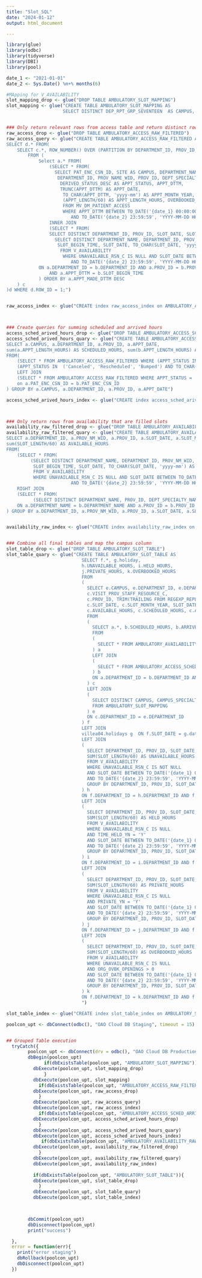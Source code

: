 ```yaml
---
title: "Slot_SQL"
date: "2024-01-12"
output: html_document

---
```


```r
library(glue)
library(odbc)
library(tidyverse)
library(DBI)
library(pool)

date_1 <- "2021-01-01"
date_2 <- Sys.Date() %m+% months(6)

#MApping for V_AVAILABILITY
slot_mapping_drop <- glue("DROP TABLE AMBULATORY_SLOT_MAPPING")
slot_mapping <- glue("CREATE TABLE AMBULATORY_SLOT_MAPPING AS 
                     SELECT DISTINCT DEP_RPT_GRP_SEVENTEEN  AS CAMPUS, DEPT_SPECIALTY_NAME AS CAMPUS_SPECIALTY, DEPARTMENT_ID, DEPARTMENT_NAME AS DEPARTMENT FROM MV_DM_PATIENT_ACCESS")


### Only return relevant rows from access table and return distinct rows
raw_access_drop <- glue("DROP TABLE AMBULATORY_ACCESS_RAW_FILTERED")
raw_access_query <- glue("CREATE TABLE AMBULATORY_ACCESS_RAW_FILTERED AS 
SELECT d.* FROM(
    SELECT c.*, ROW_NUMBER() OVER (PARTITION BY DEPARTMENT_ID, PROV_ID, APPT_DTTM, OVERBOOKED_YN ORDER BY DEPARTMENT_ID, PROV_ID, APPT_DTTM, OVERBOOKED_YN) AS ROW_ID 
        FROM (
            Select a.* FROM(
                (SELECT * FROM( 
                  SELECT PAT_ENC_CSN_ID, SITE AS CAMPUS, DEPARTMENT_NAME, 
                   DEPARTMENT_ID, PROV_NAME_WID, PROV_ID, DEPT_SPECIALTY_NAME, NPI, VISIT_PROV_STAFF_RESOURCE_C,
                    DERIVED_STATUS_DESC AS APPT_STATUS, APPT_DTTM, 
                    TRUNC(APPT_DTTM) AS APPT_DATE,
                     TO_CHAR(APPT_DTTM, 'yyyy-mm') AS APPT_MONTH_YEAR,
                     (APPT_LENGTH/60) AS APPT_LENGTH_HOURS, OVERBOOKED_YN, APPT_MADE_DTTM, APPT_CANC_DTTM
                     FROM MV_DM_PATIENT_ACCESS 
                     WHERE APPT_DTTM BETWEEN TO_DATE('{date_1} 00:00:00', 'YYYY-MM-DD HH24:MI:SS')
                        AND TO_DATE('{date_2} 23:59:59', 'YYYY-MM-DD HH24:MI:SS'))) a
                INNER JOIN
                (SELECT * FROM( 
                SELECT DISTINCT DEPARTMENT_ID, PROV_ID, SLOT_DATE, SLOT_BEGIN_TIME FROM( 
                  SELECT DISTINCT DEPARTMENT_NAME, DEPARTMENT_ID, PROV_NM_WID, PROV_ID,
                   SLOT_BEGIN_TIME, SLOT_DATE, TO_CHAR(SLOT_DATE, 'yyyy-mm') AS SLOT_MONTH_YEAR, SLOT_LENGTH
                    FROM V_AVAILABILITY 
                     WHERE UNAVAILABLE_RSN_C IS NULL AND SLOT_DATE BETWEEN TO_DATE('{date_1} 00:00:00', 'YYYY-MM-DD HH24:MI:SS')
                        AND TO_DATE('{date_2} 23:59:59', 'YYYY-MM-DD HH24:MI:SS')))) b
            ON a.DEPARTMENT_ID = b.DEPARTMENT_ID AND a.PROV_ID = b.PROV_ID 
                AND a.APPT_DTTM = b.SLOT_BEGIN_TIME
            ) ORDER BY a.APPT_MADE_DTTM DESC
    ) c
)d WHERE d.ROW_ID = 1;")


raw_access_index <- glue("CREATE index raw_access_index on AMBULATORY_ACCESS_RAW_FILTERED (APPT_DATE, DEPARTMENT_ID, CAMPUS)")



### Create queries for summing scheduled and arrived hours
access_sched_arived_hours_drop <- glue("DROP TABLE AMBULATORY_ACCESS_SCHED_ARRIVED_HOURS")
access_sched_arived_hours_quary <- glue("CREATE TABLE AMBULATORY_ACCESS_SCHED_ARRIVED_HOURS AS 
SELECT a.CAMPUS, a.DEPARTMENT_ID, a.PROV_ID, a.APPT_DATE, 
sum(a.APPT_LENGTH_HOURS) AS SCHEDULED_HOURS, sum(b.APPT_LENGTH_HOURS) AS ARRIVED_HOURS
FROM(
    (SELECT * FROM AMBULATORY_ACCESS_RAW_FILTERED WHERE (APPT_STATUS IN ('Arrived', 'No Show',       'Scheduled')) OR 
    (APPT_STATUS IN  ('Canceled', 'Rescheduled', 'Bumped') AND TO_CHAR(APPT_DTTM, 'YYYY-MM-DD') = TO_CHAR(APPT_CANC_DTTM, 'YYYY-MM-DD'))) a
    LEFT JOIN
    (SELECT * FROM AMBULATORY_ACCESS_RAW_FILTERED WHERE APPT_STATUS = 'Arrived') b
    on a.PAT_ENC_CSN_ID = b.PAT_ENC_CSN_ID
) GROUP BY a.CAMPUS, a.DEPARTMENT_ID, a.PROV_ID, a.APPT_DATE")

access_sched_arived_hours_index <- glue("CREATE index access_sched_arived_index on AMBULATORY_ACCESS_SCHED_ARRIVED_HOURS (APPT_DATE, DEPARTMENT_ID, CAMPUS)")



### Only return rows from availability that are filled slots
availability_raw_filtered_drop <- glue("DROP TABLE AMBULATORY_AVAILABILITY_RAW_FILTERED")
availability_raw_filtered_quary <- glue("CREATE TABLE AMBULATORY_AVAILABILITY_RAW_FILTERED AS
SELECT a.DEPARTMENT_ID, a.PROV_NM_WID, a.PROV_ID, a.SLOT_DATE, a.SLOT_MONTH_YEAR, b.DEPT_SPECIALTY_NAME, b.NPI, b.VISIT_PROV_STAFF_RESOURCE_C, 
sum(SLOT_LENGTH/60) AS AVAILABLE_HOURS
FROM(
    (SELECT * FROM(
         (SELECT DISTINCT DEPARTMENT_NAME, DEPARTMENT_ID, PROV_NM_WID, PROV_ID,
          SLOT_BEGIN_TIME, SLOT_DATE, TO_CHAR(SLOT_DATE, 'yyyy-mm') AS SLOT_MONTH_YEAR, SLOT_LENGTH
          FROM V_AVAILABILITY 
          WHERE UNAVAILABLE_RSN_C IS NULL AND SLOT_DATE BETWEEN TO_DATE('{date_1} 00:00:00', 'YYYY-MM-DD HH24:MI:SS')
                        AND TO_DATE('{date_2} 23:59:59', 'YYYY-MM-DD HH24:MI:SS')))) a
    RIGHT JOIN
    (SELECT * FROM(
          (SELECT DISTINCT DEPARTMENT_NAME, PROV_ID, DEPT_SPECIALTY_NAME, NPI, VISIT_PROV_STAFF_RESOURCE_C FROM AMBULATORY_ACCESS_RAW_FILTERED))) b
    ON a.DEPARTMENT_NAME = b.DEPARTMENT_NAME AND a.PROV_ID = b.PROV_ID
) GROUP BY a.DEPARTMENT_ID, a.PROV_NM_WID, a.PROV_ID, a.SLOT_DATE, a.SLOT_MONTH_YEAR, b.DEPT_SPECIALTY_NAME, b.NPI, b.VISIT_PROV_STAFF_RESOURCE_C")


availability_raw_index <- glue("CREATE index availability_raw_index on AMBULATORY_AVAILABILITY_RAW_FILTERED (SLOT_DATE, DEPARTMENT_ID)")


### Combine all final tables and map the campus column
slot_table_drop <- glue("DROP TABLE AMBULATORY_SLOT_TABLE")
slot_table_quary <- glue("CREATE TABLE AMBULATORY_SLOT_TABLE AS
                            SELECT f.*, g.holiday, 
                            h.UNAVAILABLE_HOURS, i.HELD_HOURS, 
                            j.PRIVATE_HOURS, k.OVERBOOKED_HOURS
                            FROM
                            (
                              SELECT e.CAMPUS, e.DEPARTMENT_ID, e.DEPARTMENT, e.CAMPUS_SPECIALTY, c.DEPT_SPECIALTY_NAME, c.NPI,  
                              c.VISIT_PROV_STAFF_RESOURCE_C, 
                              c.PROV_ID, TRIM(TRAILING FROM REGEXP_REPLACE(PROV_NM_WID, '\\[(.*?)\\]', '')) AS Provider, 
                              c.SLOT_DATE, c.SLOT_MONTH_YEAR, SLOT_DATE - (TO_CHAR(SLOT_DATE, 'D') - 1) AS APPT_WEEK, 
                              c.AVAILABLE_HOURS, c.SCHEDULED_HOURS, c.ARRIVED_HOURS, TO_CHAR(c.SLOT_DATE, 'DY') AS APPT_DAY 
                              FROM
                              (
                                SELECT a.*, b.SCHEDULED_HOURS, b.ARRIVED_HOURS
                                FROM
                                (
                                  SELECT * FROM AMBULATORY_AVAILABILITY_RAW_FILTERED
                                ) a
                                LEFT JOIN
                                (
                                  SELECT * FROM AMBULATORY_ACCESS_SCHED_ARRIVED_HOURS
                                ) b
                                ON a.DEPARTMENT_ID = b.DEPARTMENT_ID AND a.PROV_ID = b.PROV_ID AND a.SLOT_DATE = b.APPT_DATE
                              ) c
                              LEFT JOIN
                              (
                                SELECT DISTINCT CAMPUS, CAMPUS_SPECIALTY, DEPARTMENT_ID, DEPARTMENT 
                                FROM AMBULATORY_SLOT_MAPPING
                              ) e 
                              ON c.DEPARTMENT_ID = e.DEPARTMENT_ID
                            ) f
                            LEFT JOIN
                            villea04.holidays g  ON f.SLOT_DATE = g.dates
                            LEFT JOIN
                            (
                              SELECT DEPARTMENT_ID, PROV_ID, SLOT_DATE, 
                              SUM(SLOT_LENGTH/60) AS UNAVAILABLE_HOURS
                              FROM V_AVAILABILITY 
                              WHERE UNAVAILABLE_RSN_C IS NOT NULL 
                              AND SLOT_DATE BETWEEN TO_DATE('{date_1} 00:00:00', 'YYYY-MM-DD HH24:MI:SS') 
                              AND TO_DATE('{date_2} 23:59:59', 'YYYY-MM-DD HH24:MI:SS')
                              GROUP BY DEPARTMENT_ID, PROV_ID, SLOT_DATE
                            ) h
                            ON f.DEPARTMENT_ID = h.DEPARTMENT_ID AND f.PROV_ID = h.PROV_ID AND f.SLOT_DATE = h.SLOT_DATE
                            LEFT JOIN
                            (
                              SELECT DEPARTMENT_ID, PROV_ID, SLOT_DATE, 
                              SUM(SLOT_LENGTH/60) AS HELD_HOURS
                              FROM V_AVAILABILITY 
                              WHERE UNAVAILABLE_RSN_C IS NULL 
                              AND TIME_HELD_YN = 'Y'
                              AND SLOT_DATE BETWEEN TO_DATE('{date_1} 00:00:00', 'YYYY-MM-DD HH24:MI:SS') 
                              AND TO_DATE('{date_2} 23:59:59', 'YYYY-MM-DD HH24:MI:SS')
                              GROUP BY DEPARTMENT_ID, PROV_ID, SLOT_DATE
                            ) i
                            ON f.DEPARTMENT_ID = i.DEPARTMENT_ID AND f.PROV_ID = i.PROV_ID AND f.SLOT_DATE = i.SLOT_DATE
                            LEFT JOIN
                            (
                              SELECT DEPARTMENT_ID, PROV_ID, SLOT_DATE, 
                              SUM(SLOT_LENGTH/60) AS PRIVATE_HOURS
                              FROM V_AVAILABILITY 
                              WHERE UNAVAILABLE_RSN_C IS NULL 
                              AND PRIVATE_YN = 'Y'
                              AND SLOT_DATE BETWEEN TO_DATE('{date_1} 00:00:00', 'YYYY-MM-DD HH24:MI:SS') 
                              AND TO_DATE('{date_2} 23:59:59', 'YYYY-MM-DD HH24:MI:SS')
                              GROUP BY DEPARTMENT_ID, PROV_ID, SLOT_DATE
                            ) j
                            ON f.DEPARTMENT_ID = j.DEPARTMENT_ID AND f.PROV_ID = j.PROV_ID AND f.SLOT_DATE = j.SLOT_DATE
                            LEFT JOIN
                            (
                              SELECT DEPARTMENT_ID, PROV_ID, SLOT_DATE, 
                              SUM(SLOT_LENGTH/60) AS OVERBOOKED_HOURS
                              FROM V_AVAILABILITY 
                              WHERE UNAVAILABLE_RSN_C IS NULL 
                              AND ORG_OVBK_OPENINGS > 0
                              AND SLOT_DATE BETWEEN TO_DATE('{date_1} 00:00:00', 'YYYY-MM-DD HH24:MI:SS') 
                              AND TO_DATE('{date_2} 23:59:59', 'YYYY-MM-DD HH24:MI:SS')
                              GROUP BY DEPARTMENT_ID, PROV_ID, SLOT_DATE
                            ) k
                            ON f.DEPARTMENT_ID = k.DEPARTMENT_ID AND f.PROV_ID = k.PROV_ID AND f.SLOT_DATE = k.SLOT_DATE
                            ")

slot_table_index <- glue("CREATE index slot_table_index on AMBULATORY_SLOT_TABLE (SLOT_DATE, DEPARTMENT_ID, CAMPUS)")

poolcon_upt <- dbConnect(odbc(), "OAO Cloud DB Staging", timeout = 15)


## Grouped Table execution
  tryCatch({
        poolcon_upt <- dbConnect(drv = odbc(), "OAO Cloud DB Production", timeout = 30)
        dbBegin(poolcon_upt)
              if(dbExistsTable(poolcon_upt, "AMBULATORY_SLOT_MAPPING")){
          dbExecute(poolcon_upt, slot_mapping_drop) 
              }
          dbExecute(poolcon_upt, slot_mapping) 
            if(dbExistsTable(poolcon_upt, "AMBULATORY_ACCESS_RAW_FILTERED")){
          dbExecute(poolcon_upt, raw_access_drop) 
            }
          dbExecute(poolcon_upt, raw_access_query) 
          dbExecute(poolcon_upt, raw_access_index)
            if(dbExistsTable(poolcon_upt, "AMBULATORY_ACCESS_SCHED_ARRIVED_HOURS")){
          dbExecute(poolcon_upt, access_sched_arived_hours_drop) 
            }
          dbExecute(poolcon_upt, access_sched_arived_hours_quary) 
          dbExecute(poolcon_upt, access_sched_arived_hours_index)
             if(dbExistsTable(poolcon_upt, "AMBULATORY_AVAILABILITY_RAW_FILTERED")){
          dbExecute(poolcon_upt, availability_raw_filtered_drop) 
            }
          dbExecute(poolcon_upt, availability_raw_filtered_quary) 
          dbExecute(poolcon_upt, availability_raw_index)
          
          if(dbExistsTable(poolcon_upt, "AMBULATORY_SLOT_TABLE")){
          dbExecute(poolcon_upt, slot_table_drop) 
            }
          dbExecute(poolcon_upt, slot_table_quary) 
          dbExecute(poolcon_upt, slot_table_index)


        
        dbCommit(poolcon_upt)
        dbDisconnect(poolcon_upt)
        print("success")

  },
  error = function(err){
    print("error staging")
    dbRollback(poolcon_upt)
    dbDisconnect(poolcon_upt)
  })

```

